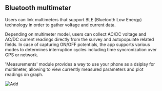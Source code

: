 
## Bluetooth multimeter

Users can link multimeters that support BLE (Bluetooth Low Energy) technology in order to gather voltage and current data.

Depending on multimeter model, users can collect AC/DC voltage and AC/DC current readings directly from the survey and autopopulate related fields. In case of capturing ON/OFF potentials, the app supports various modes to determines interruption cycles including time syncronization over GPS or network.

'Measurements' module provides a way to use your phone as a dsiplay for multimeter, allowing to view currently measured parameters and plot readings on graph.

<ImageView>
  <Image src="/images/multimeter/9.1.png" alt="Add" width={300} height={300} />
</ImageView>
